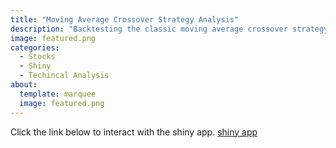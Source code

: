 ```yaml
---
title: "Moving Average Crossover Strategy Analysis"
description: "Backtesting the classic moving average crossover strategy, in which the trader buys a stock if that stock's shorter timeframe moving average crosses above the longer timeframe moving average, and closes that position once the shorter moving average crosses back below"
image: featured.png
categories:
  - Stocks
  - Shiny
  - Techincal Analysis
about:
  template: marquee
  image: featured.png
---
```


Click the link below to interact with the shiny app.
[shiny app](https://rstudio-connect.macalester.edu/content/7b2f61ab-2368-4dc5-bd07-2263e0a8d0a7){.external}
